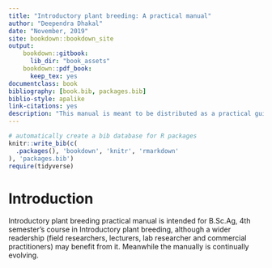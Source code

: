 ```yaml
--- 
title: "Introductory plant breeding: A practical manual"
author: "Deependra Dhakal"
date: "November, 2019"
site: bookdown::bookdown_site
output:
    bookdown::gitbook:
      lib_dir: "book_assets"
    bookdown::pdf_book:
      keep_tex: yes
documentclass: book
bibliography: [book.bib, packages.bib]
biblio-style: apalike
link-citations: yes
description: "This manual is meant to be distributed as a practical guide to assist course of Introductory plant breeding."
---
```


```r
# automatically create a bib database for R packages
knitr::write_bib(c(
  .packages(), 'bookdown', 'knitr', 'rmarkdown'
), 'packages.bib')
require(tidyverse)
```

# Introduction

Introductory plant breeding practical manual is intended for B.Sc.Ag, 4th semester's course in Introductory plant breeding, although a wider readership (field researchers, lecturers, lab researcher and commercial practitioners) may benefit from it. Meanwhile the manually is continually evolving.
